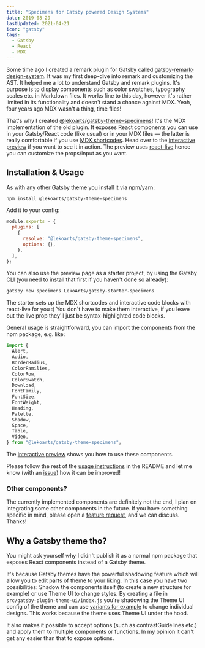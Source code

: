 ```yaml
---
title: "Specimens for Gatsby powered Design Systems"
date: 2019-08-29
lastUpdated: 2021-04-21
icon: "gatsby"
tags:
  - Gatsby
  - React
  - MDX
---
```


Some time ago I created a remark plugin for Gatsby called [gatsby-remark-design-system](https://github.com/LekoArts/gatsby-remark-design-system). It was my first deep-dive into remark and customizing the AST. It helped me a lot to understand Gatsby and remark plugins. It's purpose is to display components such as color swatches, typography scales etc. in Markdown files. It works fine to this day, however it's rather limited in its functionality and doesn't stand a chance against MDX. Yeah, four years ago MDX wasn't a thing, time flies!

That's why I created [@lekoarts/gatsby-theme-specimens](https://github.com/LekoArts/gatsby-themes/tree/master/themes/gatsby-theme-specimens)! It's the MDX implementation of the old plugin. It exposes React components you can use in your Gatsby/React code (like usual) or in your MDX files — the latter is really comfortable if you use [MDX shortcodes](https://github.com/LekoArts/gatsby-themes/tree/master/themes/gatsby-theme-specimens#mdx-shortcodes). Head over to the [interactive preview](https://specimens.lekoarts.de/) if you want to see it in action. The preview uses [react-live](https://github.com/FormidableLabs/react-live) hence you can customize the props/input as you want.

## Installation & Usage

As with any other Gatsby theme you install it via npm/yarn:

```sh
npm install @lekoarts/gatsby-theme-specimens
```

Add it to your config:

```js title=gatsby-config.js {3-6}
module.exports = {
  plugins: [
    {
      resolve: "@lekoarts/gatsby-theme-specimens",
      options: {},
    },
  ],
};
```

You can also use the preview page as a starter project, by using the Gatsby CLI (you need to install that first if you haven't done so already):

```sh
gatsby new specimens LekoArts/gatsby-starter-specimens
```

The starter sets up the MDX shortcodes and interactive code blocks with react-live for you :) You don't have to make them interactive, if you leave out the live prop they'll just be syntax-highlighted code blocks.

General usage is straightforward, you can import the components from the npm package, e.g. like:

```js
import {
  Alert,
  Audio,
  BorderRadius,
  ColorFamilies,
  ColorRow,
  ColorSwatch,
  Download,
  FontFamily,
  FontSize,
  FontWeight,
  Heading,
  Palette,
  Shadow,
  Space,
  Table,
  Video,
} from "@lekoarts/gatsby-theme-specimens";
```

The [interactive preview](https://specimens.lekoarts.de/) shows you how to use these components.

Please follow the rest of the [usage instructions](https://github.com/LekoArts/gatsby-themes/tree/master/themes/gatsby-theme-specimens#usage) in the README and let me know (with an [issue](https://github.com/LekoArts/gatsby-themes/issues/new/choose)) how it can be improved!

### Other components?

The currently implemented components are definitely not the end, I plan on integrating some other components in the future. If you have something specific in mind, please open a [feature request](https://github.com/LekoArts/gatsby-themes/issues/new?assignees=&labels=type%3A+enhancement&template=feature-request.md&title=), and we can discuss. Thanks!

## Why a Gatsby theme tho?

You might ask yourself why I didn't publish it as a normal npm package that exposes React components instead of a Gatsby theme.

It's because Gatsby themes have the powerful shadowing feature which will allow you to edit parts of theme to your liking. In this case you have two possibilities: Shadow the components itself (to create a new structure for example) or use Theme UI to change styles. By creating a file in `src/gatsby-plugin-theme-ui/index.js` you're shadowing the Theme UI config of the theme and can use [variants for example](https://github.com/LekoArts/gatsby-themes/tree/master/themes/gatsby-theme-specimens#modifications) to change individual designs. This works because the theme uses Theme UI under the hood.

It also makes it possible to accept options (such as contrastGuidelines etc.) and apply them to multiple components or functions. In my opinion it can't get any easier than that to expose options.
